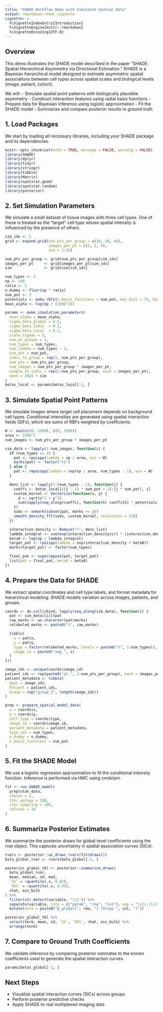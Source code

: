 ```yaml
---
title: "SHADE Workflow Demo with Simulated Spatial Data"
output: rmarkdown::html_vignette
vignette: >
  %\VignetteIndexEntry{Introduction}
  %\VignetteEngine{knitr::rmarkdown}
  %\VignetteEncoding{UTF-8}
---
```


## Overview

This demo illustrates the SHADE model described in the paper "SHADE: Spatial Hierarchical Asymmetry via Directional Estimation." SHADE is a Bayesian hierarchical model designed to estimate asymmetric spatial associations between cell types across spatial scales and biological levels (image, patient, cohort).

We will:
- Simulate spatial point patterns with biologically plausible asymmetry
- Construct interaction features using radial basis functions
- Prepare data for Bayesian inference using logistic approximation
- Fit the SHADE model
- Summarize and compare posterior results to ground truth

## 1. Load Packages

We start by loading all necessary libraries, including your SHADE package and its dependencies.

```r
knitr::opts_chunk$set(echo = TRUE, message = FALSE, warning = FALSE)
library(SHADE)
library(dplyr)
library(tidyr)
library(stringr)
library(tibble)
library(Matrix)
library(spatstat.geom)
library(spatstat.random)
library(posterior)
```

## 2. Set Simulation Parameters

We simulate a small dataset of tissue images with three cell types. One of these is treated as the "target" cell type whose spatial intensity is influenced by the presence of others.

```r
sim_idx <- 1
grid <- expand.grid(num_pts_per_group = c(10, 20, 40),
                    images_per_pt = c(1, 2, 4),
                    sim = 1:15)

num_pts_per_group <- grid$num_pts_per_group[sim_idx]
images_per_pt     <- grid$images_per_pt[sim_idx]
sim               <- grid$sim[sim_idx]

num_types <- 3
np <- 150
ratio <- 2
n_dummy <- floor(np * ratio)
num_pot <- 3
potentials <- make_rbfs(n_basis_functions = num_pot, max_dist = 75, basis_function_sigma = 15)
mean_alpha <- log(np / (1500^2))

params <- make_simulation_parameters(
  mean_alpha = mean_alpha,
  sigma_beta_global = 0.5,
  sigma_beta_indiv  = 0.1,
  sigma_beta_local  = 0.1,
  scale_sigmas = 5,
  num_pt_groups = 1,
  num_types = num_types,
  num_combos = num_types - 1,
  num_pot = num_pot,
  indiv_to_group = rep(1, num_pts_per_group),
  num_pts = num_pts_per_group,
  num_images = num_pts_per_group * images_per_pt,
  sample_to_indiv = rep(1:num_pts_per_group, each = images_per_pt),
  seed = 2024 + sim
)
betas_local <- params$betas_local[-1, ]
```

## 3. Simulate Spatial Point Patterns

We simulate images where target cell placement depends on background cell types. Conditional intensities are generated using spatial interaction fields (SIFs), which are sums of RBFs weighted by coefficients.

```r
W <- owin(c(0, 1500), c(0, 1500))
area <- 1500^2
num_images <- num_pts_per_group * images_per_pt

sim_data <- lapply(1:num_images, function(i) {
  if (num_types == 2) {
    pat <- rpoispp(lambda = np / area, win = W)
    marks(pat) <- factor("t1")
  } else {
    pat <- rmpoispp(lambda = rep(np / area, num_types - 1), win = W)
  }

  dens_list <- lapply(1:(num_types - 1), function(j) {
    coeffs <- betas_local[((j - 1) * num_pot + 1):(j * num_pot), i]
    custom_kernel <- Vectorize(function(x, y) {
      d <- sqrt(x^2 + y^2)
      sum(sapply(seq_along(coeffs), function(k) coeffs[k] * potentials[[k]](d)))
    })
    subs <- unmark(subset(pat, marks == j))
    smooth_density_fft(subs, custom_kernel, resolution = 128)
  })

  interaction_density <- Reduce("+", dens_list)
  lambda_integral <- sum(exp(interaction_density$v)) * (interaction_density$xstep * interaction_density$ystep)
  beta0 <- log(np / lambda_integral)
  target_pat <- rpoispp(lambda = exp(interaction_density + beta0))
  marks(target_pat) <- factor(num_types)

  final_pat <- superimpose(pat, target_pat)
  list(pat = final_pat, beta0 = beta0)
})
```

## 4. Prepare the Data for SHADE

We extract spatial coordinates and cell type labels, and format metadata for hierarchical modeling. SHADE models variation across images, patients, and groups.

```r
coords <- do.call(rbind, lapply(seq_along(sim_data), function(i) {
  pat <- sim_data[[i]]$pat
  raw_marks <- as.character(pat$marks)
  relabeled_marks <- paste0("t", raw_marks)

  tibble(
    x = pat$x,
    y = pat$y,
    type = factor(relabeled_marks, levels = paste0("t", 1:num_types)),
    image_id = paste0("img_", i)
  )
}))

image_ids <- unique(coords$image_id)
patient_ids <- rep(paste0("pt_", 1:num_pts_per_group), each = images_per_pt)
patient_metadata <- tibble(
  Spot = image_ids,
  Patient = patient_ids,
  Group = rep("group_1", length(image_ids))
)

prep <- prepare_spatial_model_data(
  x = coords$x,
  y = coords$y,
  cell_type = coords$type,
  image_id = coords$image_id,
  patient_metadata = patient_metadata,
  type_idx = num_types,
  n_dummy = n_dummy,
  n_basis_functions = num_pot
)
```

## 5. Fit the SHADE Model

We use a logistic regression approximation to fit the conditional intensity function. Inference is performed via HMC using cmdstanr.

```r
fit <- run_SHADE_model(
  prep$stan_data,
  chains = 1,
  iter_warmup = 300,
  iter_sampling = 100,
  refresh = 10
)
```

## 6. Summarize Posterior Estimates

We summarize the posterior draws for global-level coefficients using the rvar object. This captures uncertainty in spatial association curves (SICs).

```r
rvars <- posterior::as_draws_rvars(fit$draws())
beta_global_rvar <- rvars$beta_global[-1, ]

posterior_global_tbl <- posterior::summarise_draws(
  beta_global_rvar, 
  mean, median, sd, mad,
  `5%` = ~quantile(.x, 0.05),
  `95%` = ~quantile(.x, 0.95),
  rhat, ess_bulk
) %>%
  filter(str_detect(variable, "\\[")) %>%
  separate(variable, into = c("param", "row", "col"), sep = "\\[|,|\\]", convert = TRUE) %>%
  mutate(term = paste0("β_global[", row, "] (Group ", col, ")"))

posterior_global_tbl %>%
  select(term, mean, sd, `5%`, `95%`, rhat, ess_bulk) %>%
  arrange(term)
```

## 7. Compare to Ground Truth Coefficients

We validate inference by comparing posterior estimates to the known coefficients used to generate the spatial interaction curves.

```r
params$betas_global[-1, ]
```

## Next Steps

- Visualize spatial interaction curves (SICs) across groups  
- Perform posterior predictive checks  
- Apply SHADE to real multiplexed imaging data  